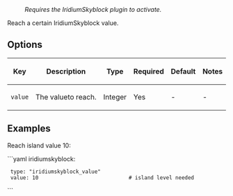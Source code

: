 : ''Requires the IridiumSkyblock plugin to activate.''

Reach a certain IridiumSkyblock value.

== Options ==
{|
|-
! Key
! Description
! Type
! Required
! Default
! Notes
|-
| <code>value</code>
| The valueto reach.
| Integer
| Yes
| -
| -
|}

== Examples ==
Reach island value 10:

```yaml
iridiumskyblock:
  type: "iridiumskyblock_value"
  value: 10                             # island level needed
```
